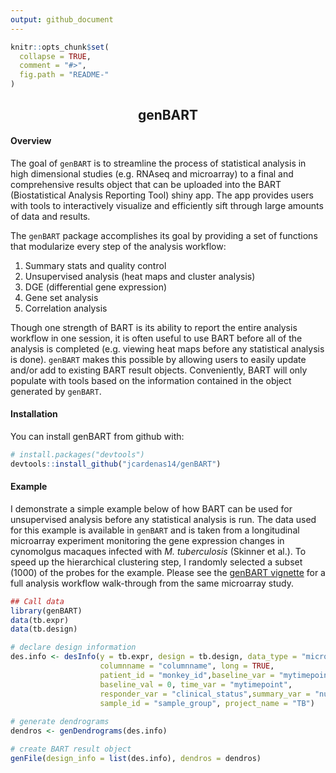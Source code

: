 ```yaml
---
output: github_document
---
```


<!-- README.md is generated from README.Rmd. Please edit that file -->

```r
knitr::opts_chunk$set(
  collapse = TRUE,
  comment = "#>",
  fig.path = "README-"
)
```

<h2 style = "text-align: center">genBART</h2>

#### Overview
The goal of `genBART` is to streamline the process of statistical analysis in 
high dimensional studies (e.g. RNAseq and microarray) to a final and 
comprehensive results object that can be uploaded into the BART (Biostatistical 
Analysis Reporting Tool) shiny app. The app provides users with tools to 
interactively visualize and efficiently sift through large amounts of data and 
results. 

The `genBART` package accomplishes its goal by providing a set of functions 
that modularize every step of the analysis workflow: 

1. Summary stats and quality control
2. Unsupervised analysis (heat maps and cluster analysis)
3. DGE (differential gene expression)
4. Gene set analysis
5. Correlation analysis

Though one strength of BART is its ability to report the entire analysis
workflow in one session, it is often useful to use BART before all of the 
analysis is completed (e.g. viewing heat maps before any statistical analysis is 
done). `genBART` makes this possible by allowing users to easily update and/or 
add to existing BART result objects. Conveniently, BART will only populate with 
tools based on the information contained in the object generated by `genBART`.

#### Installation

You can install genBART from github with:

```r
# install.packages("devtools")
devtools::install_github("jcardenas14/genBART")
```

#### Example

I demonstrate a simple example below of how BART can be used for unsupervised 
analysis before any statistical analysis is run. The data used for this example
is available in `genBART` and is taken from a longitudinal microarray experiment
monitoring the gene expression changes in cynomolgus macaques infected with *M.
tuberculosis* (Skinner et al.). To speed up the hierarchical clustering step,
I randomly selected a subset (1000) of the probes for the example. Please see 
the [genBART vignette](vignettes/bart-vignette.rmd) for a full analysis workflow
walk-through from the same microarray study.

``` r
## Call data
library(genBART)
data(tb.expr)
data(tb.design)

# declare design information
des.info <- desInfo(y = tb.expr, design = tb.design, data_type = "micro", 
                    columnname = "columnname", long = TRUE, 
                    patient_id = "monkey_id",baseline_var = "mytimepoint", 
                    baseline_val = 0, time_var = "mytimepoint", 
                    responder_var = "clinical_status",summary_var = "numbChip", 
                    sample_id = "sample_group", project_name = "TB")
                    
# generate dendrograms                    
dendros <- genDendrograms(des.info)

# create BART result object
genFile(design_info = list(des.info), dendros = dendros)
```